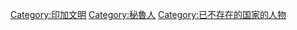 [[Category:印加文明|Category:印加文明]]
[[Category:秘魯人|Category:秘魯人]]
[[Category:已不存在的国家的人物|Category:已不存在的国家的人物]]
